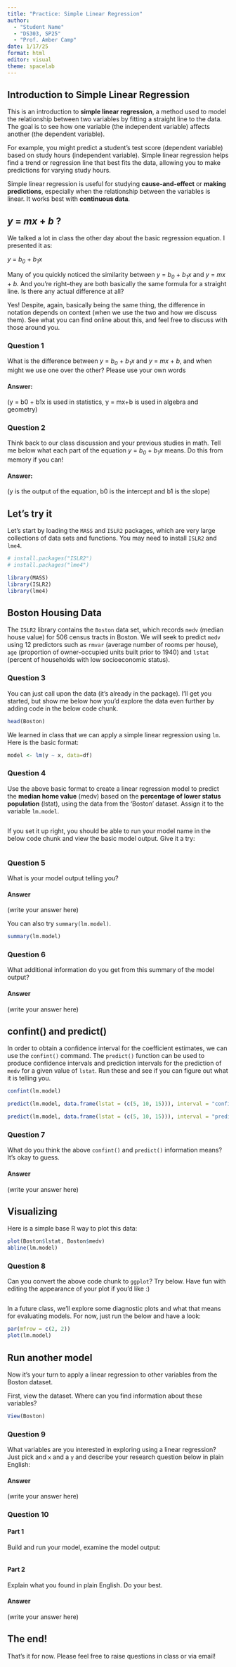 ```yaml
---
title: "Practice: Simple Linear Regression"
author: 
  - "Student Name"
  - "DS303, SP25"
  - "Prof. Amber Camp"
date: 1/17/25
format: html
editor: visual
theme: spacelab
---
```


## Introduction to Simple Linear Regression

This is an introduction to **simple linear regression**, a method used to model the relationship between two variables by fitting a straight line to the data. The goal is to see how one variable (the independent variable) affects another (the dependent variable).

For example, you might predict a student’s test score (dependent variable) based on study hours (independent variable). Simple linear regression helps find a trend or regression line that best fits the data, allowing you to make predictions for varying study hours.

Simple linear regression is useful for studying **cause-and-effect** or **making predictions**, especially when the relationship between the variables is linear. It works best with **continuous data**.

## *y* = *mx* + *b* ?

We talked a lot in class the other day about the basic regression equation. I presented it as:

*y* = *b~0~* + *b~1~x*

Many of you quickly noticed the similarity between *y* = *b~0~* + *b~1~x* and *y* = *mx* + *b.* And you're right–they are both basically the same formula for a straight line. Is there any actual difference at all?

Yes! Despite, again, basically being the same thing, the difference in notation depends on context (when we use the two and how we discuss them). See what you can find online about this, and feel free to discuss with those around you.

### Question 1

What is the difference between *y* = *b~0~* + *b~1~x* and *y* = *mx* + *b*, and when might we use one over the other? Please use your own words

#### Answer:

(y = b0 + b1x is used in statistics, y = mx+b is used in algebra and geometry)

### Question 2

Think back to our class discussion and your previous studies in math. Tell me below what each part of the equation *y* = *b~0~* + *b~1~x* means. Do this from memory if you can!

#### Answer:

(y is the output of the equation, b0 is the intercept and b1 is the slope)

## Let's try it

Let's start by loading the `MASS` and `ISLR2` packages, which are very large collections of data sets and functions. You may need to install `ISLR2` and `lme4`.

```r
# install.packages("ISLR2")
# install.packages("lme4")

library(MASS)
library(ISLR2)
library(lme4)
```

## Boston Housing Data

The `ISLR2` library contains the `Boston` data set, which records `medv` (median house value) for 506 census tracts in Boston. We will seek to predict `medv` using 12 predictors such as `rmvar` (average number of rooms per house), `age` (proportion of owner-occupied units built prior to 1940) and `lstat` (percent of households with low socioeconomic status).

### Question 3

You can just call upon the data (it's already in the package). I'll get you started, but show me below how you'd explore the data even further by adding code in the below code chunk.

```r
head(Boston)

```

We learned in class that we can apply a simple linear regression using `lm`. Here is the basic format:

```r
model <- lm(y ~ x, data=df)
```

### Question 4

Use the above basic format to create a linear regression model to predict the **median home value** (medv) based on the **percentage of lower status population** (lstat), using the data from the 'Boston' dataset. Assign it to the variable `lm.model`.

```r

```

If you set it up right, you should be able to run your model name in the below code chunk and view the basic model output. Give it a try:

```r

```

### Question 5

What is your model output telling you?

#### Answer

(write your answer here)

You can also try `summary(lm.model)`.

```r
summary(lm.model)
```

### Question 6

What additional information do you get from this summary of the model output?

#### Answer

(write your answer here)

## confint() and predict()

In order to obtain a confidence interval for the coefficient estimates, we can use the `confint()` command. The `predict()` function can be used to produce confidence intervals and prediction intervals for the prediction of `medv` for a given value of `lstat`. Run these and see if you can figure out what it is telling you.

```r
confint(lm.model)

predict(lm.model, data.frame(lstat = (c(5, 10, 15))), interval = "confidence")

predict(lm.model, data.frame(lstat = (c(5, 10, 15))), interval = "prediction")
```

### Question 7

What do you think the above `confint()` and `predict()` information means? It's okay to guess.

#### Answer

(write your answer here)

## Visualizing

Here is a simple base R way to plot this data:

```r
plot(Boston$lstat, Boston$medv)
abline(lm.model)
```

### Question 8

Can you convert the above code chunk to `ggplot`? Try below. Have fun with editing the appearance of your plot if you'd like :)

```r

```

In a future class, we'll explore some diagnostic plots and what that means for evaluating models. For now, just run the below and have a look:

```r
par(mfrow = c(2, 2))
plot(lm.model)
```

## Run another model

Now it's your turn to apply a linear regression to other variables from the Boston dataset.

First, view the dataset. Where can you find information about these variables?

```r
View(Boston)
```

### Question 9

What variables are you interested in exploring using a linear regression? Just pick and `x` and a `y` and describe your research question below in plain English:

#### Answer

(write your answer here)

### Question 10

#### Part 1

Build and run your model, examine the model output:

```r




```

#### Part 2

Explain what you found in plain English. Do your best.

#### Answer

(write your answer here)

## The end!

That's it for now. Please feel free to raise questions in class or via email!
